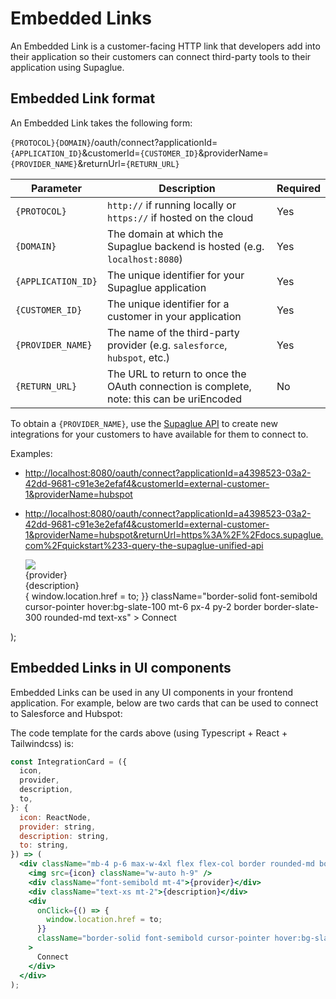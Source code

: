 
# Embedded Links

An Embedded Link is a customer-facing HTTP link that developers add into their application so their customers can connect third-party tools to their application using Supaglue.

## Embedded Link format

An Embedded Link takes the following form:

`{PROTOCOL}{DOMAIN}`/oauth/connect?applicationId=`{APPLICATION_ID}`&customerId=`{CUSTOMER_ID}`&providerName=`{PROVIDER_NAME}`&returnUrl=`{RETURN_URL}`

| Parameter          | Description                                                                              | Required |
| ------------------ | ---------------------------------------------------------------------------------------- | -------- |
| `{PROTOCOL}`       | `http://` if running locally or `https://` if hosted on the cloud                        | Yes      |
| `{DOMAIN}`         | The domain at which the Supaglue backend is hosted (e.g. `localhost:8080`)               | Yes      |
| `{APPLICATION_ID}` | The unique identifier for your Supaglue application                                      | Yes      |
| `{CUSTOMER_ID}`    | The unique identifier for a customer in your application                                 | Yes      |
| `{PROVIDER_NAME}`  | The name of the third-party provider (e.g. `salesforce`, `hubspot`, etc.)                | Yes      |
| `{RETURN_URL}`     | The URL to return to once the OAuth connection is complete, note: this can be uriEncoded | No       |

To obtain a `{PROVIDER_NAME}`, use the [Supaglue API](/api/crm) to create new integrations for your customers to have available for them to connect to.

Examples:

- [http://localhost:8080/oauth/connect?applicationId=a4398523-03a2-42dd-9681-c91e3e2efaf4&customerId=external-customer-1&providerName=hubspot](http://localhost:8080/oauth/connect?applicationId=a4398523-03a2-42dd-9681-c91e3e2efaf4&customerId=external-customer-1&providerName=hubspot)

- [http://localhost:8080/oauth/connect?applicationId=a4398523-03a2-42dd-9681-c91e3e2efaf4&customerId=external-customer-1&providerName=hubspot&returnUrl=https%3A%2F%2Fdocs.supaglue.com%2Fquickstart%233-query-the-supaglue-unified-api](http://localhost:8080/oauth/connect?applicationId=a4398523-03a2-42dd-9681-c91e3e2efaf4&customerId=external-customer-1&providerName=hubspot&returnUrl=https%3A%2F%2Fdocs.supaglue.com%2Fquickstart%233-query-the-supaglue-unified-api)

  <div className="mb-4 p-6 max-w-4xl flex flex-col border rounded-md border-slate-200 border-solid items-start">
    <img src={icon} style={{ width: 'auto', height: '36px' }} />
    <div className="font-semibold mt-4">{provider}</div>
    <div className="text-xs mt-2">{description}</div>
    <div
      onClick={() => {
        window.location.href = to;
      }}
      className="border-solid font-semibold cursor-pointer hover:bg-slate-100 mt-6 px-4 py-2 border border-slate-300 rounded-md text-xs"
    >
      Connect
    </div>
  </div>
);

## Embedded Links in UI components

Embedded Links can be used in any UI components in your frontend application. For example, below are two cards that can be used to connect to Salesforce and Hubspot:

<div className="grid grid-cols-2 gap-4">

<IntegrationCard
  icon="/img/salesforce.svg"
  provider="Salesforce"
  description="Sync your leads in and out of Salesforce"
  to="http://localhost:8080/oauth/connect?applicationId=a4398523-03a2-42dd-9681-c91e3e2efaf4&customerId=external-customer-0&providerName=salesforce&returnUrl=https%3A%2F%2Fdocs.supaglue.com%2Fquickstart%233-query-the-supaglue-unified-api"
/>

<IntegrationCard
  icon="/img/hubspot.svg"
  provider="Hubspot"
  description="Sync your leads in and out of Hubspot"
  to="http://localhost:8080/oauth/connect?applicationId=a4398523-03a2-42dd-9681-c91e3e2efaf4&customerId=external-customer-1&providerName=hubspot&returnUrl=https%3A%2F%2Fdocs.supaglue.com%2Fquickstart%233-query-the-supaglue-unified-api"
/>
</div>

The code template for the cards above (using Typescript + React + Tailwindcss) is:

```jsx
const IntegrationCard = ({
  icon,
  provider,
  description,
  to,
}: {
  icon: ReactNode,
  provider: string,
  description: string,
  to: string,
}) => (
  <div className="mb-4 p-6 max-w-4xl flex flex-col border rounded-md border-slate-200 border-solid items-start">
    <img src={icon} className="w-auto h-9" />
    <div className="font-semibold mt-4">{provider}</div>
    <div className="text-xs mt-2">{description}</div>
    <div
      onClick={() => {
        window.location.href = to;
      }}
      className="border-solid font-semibold cursor-pointer hover:bg-slate-100 mt-6 px-4 py-2 border border-slate-300 rounded-md text-xs"
    >
      Connect
    </div>
  </div>
);
```
